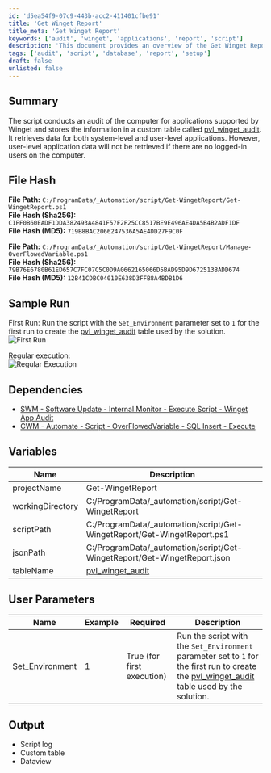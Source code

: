 ```yaml
---
id: 'd5ea54f9-07c9-443b-acc2-411401cfbe91'
title: 'Get Winget Report'
title_meta: 'Get Winget Report'
keywords: ['audit', 'winget', 'applications', 'report', 'script']
description: 'This document provides an overview of the Get Winget Report script, which audits applications supported by Winget and stores the results in a custom database table. It details the file paths, hash values, sample runs, dependencies, variables, user parameters, and expected output.'
tags: ['audit', 'script', 'database', 'report', 'setup']
draft: false
unlisted: false
---
```

## Summary

The script conducts an audit of the computer for applications supported by Winget and stores the information in a custom table called [pvl_winget_audit](https://proval.itglue.com/DOC-5078775-17973960). It retrieves data for both system-level and user-level applications. However, user-level application data will not be retrieved if there are no logged-in users on the computer.

## File Hash

**File Path:** `C:/ProgramData/_Automation/script/Get-WingetReport/Get-WingetReport.ps1`  
**File Hash (Sha256):** `C1FF0B60EADF1DDA382493A4841F57F2F25CC8517BE9E496AE4DA5B4B2ADF1DF`  
**File Hash (MD5):** `719B8BAC2066247536A5AE4DD27F9C0F`  

**File Path:** `C:/ProgramData/_Automation/script/Get-WingetReport/Manage-OverFlowedVariable.ps1`  
**File Hash (Sha256):** `79B76E6780B61ED657C7FC07C5C0D9A0662165066D5BAD95D9D672513BADD674`  
**File Hash (MD5):** `12B41CDBC04010E638D3FFB8A4BDB1D6`  

## Sample Run

First Run: Run the script with the `Set_Environment` parameter set to `1` for the first run to create the [pvl_winget_audit](https://proval.itglue.com/DOC-5078775-17973960) table used by the solution.  
![First Run](../../../static/img/Winget-App-Audit/image_1.png)

Regular execution:  
![Regular Execution](../../../static/img/Winget-App-Audit/image_2.png)

## Dependencies

- [SWM - Software Update - Internal Monitor - Execute Script - Winget App Audit](https://proval.itglue.com/DOC-5078775-17973897)
- [CWM - Automate - Script - OverFlowedVariable - SQL Insert - Execute](https://proval.itglue.com/DOC-5078775-10546355)

## Variables

| Name              | Description                       |
|-------------------|-----------------------------------|
| projectName       | Get-WingetReport                  |
| workingDirectory   | C:/ProgramData/_automation/script/Get-WingetReport |
| scriptPath        | C:/ProgramData/_automation/script/Get-WingetReport/Get-WingetReport.ps1 |
| jsonPath          | C:/ProgramData/_automation/script/Get-WingetReport/Get-WingetReport.json |
| tableName         | [pvl_winget_audit](https://proval.itglue.com/DOC-5078775-17973960) |

## User Parameters

| Name              | Example | Required                      | Description                                                                                          |
|-------------------|---------|-------------------------------|------------------------------------------------------------------------------------------------------|
| Set_Environment    | 1       | True (for first execution)    | Run the script with the `Set_Environment` parameter set to `1` for the first run to create the [pvl_winget_audit](https://proval.itglue.com/DOC-5078775-17973960) table used by the solution. |

## Output

- Script log
- Custom table
- Dataview












